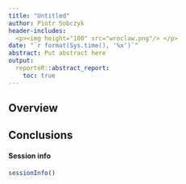 ```yaml
---
title: "Untitled"
author: Piotr Sobczyk
header-includes:
  <p><img height="100" src="wroclaw.png"/> </p>
date: "`r format(Sys.time(), '%x')`"
abstract: Put abstract here
output:
  reporteR::abstract_report:
    toc: true
---
```



## Overview


## Conclusions

#### Session info
```r
sessionInfo()
```